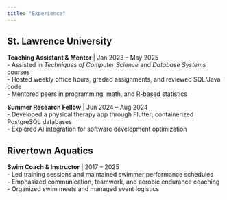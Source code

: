 ```yaml
---
title: "Experience"
---
```


## St. Lawrence University
**Teaching Assistant & Mentor** | Jan 2023 – May 2025  
- Assisted in *Techniques of Computer Science* and *Database Systems* courses  
- Hosted weekly office hours, graded assignments, and reviewed SQL/Java code  
- Mentored peers in programming, math, and R-based statistics

**Summer Research Fellow** | Jun 2024 – Aug 2024  
- Developed a physical therapy app through Flutter; containerized PostgreSQL databases  
- Explored AI integration for software development optimization

## Rivertown Aquatics
**Swim Coach & Instructor** | 2017 – 2025  
- Led training sessions and maintained swimmer performance schedules  
- Emphasized communication, teamwork, and aerobic endurance coaching
- Organized swim meets and managed event logistics